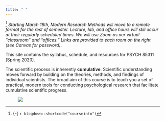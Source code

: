 ```yaml
---
title: " "
---
```


^[{-} `r blogdown::shortcode("courseinfo")`] *Starting March 18th, Modern Research Methods will move to a remote format for the rest of semester. Lecture, lab, and office hours will still occur at their regularly scheduled times. We will use Zoom as our virtual "classroom" and "offices." Links are provided to each room on the right (see Canvas for password).*

This site contains</span> the syllabus, schedule, and resources for PSYCH 85311 (Spring 2020). 

The scientific process is inherently __cumulative__: Scientific understanding moves forward by building on the theories, methods, and findings of individual scientists. The broad aim of this course is to teach you a set of practical, modern tools for conducting psychological research that facilitate  cumulative scientific progress. 

<figure>
[![](/images/human_pyramid.jpg)](/images/misc/human_pyramid.jpg)
</figure>

